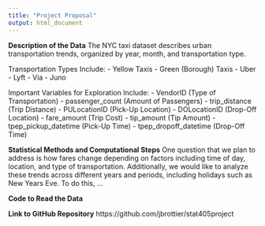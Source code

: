 ---
title: "Project Proposal"
output: html_document
---

**Description of the Data**
The NYC taxi dataset describes urban transportation trends, organized by year, month, and transportation type. 

Transportation Types Include:
- Yellow Taxis
- Green (Borough) Taxis
- Uber
- Lyft
- Via
- Juno

Important Variables for Exploration Include:
- VendorID (Type of Transportation)
- passenger_count (Amount of Passengers)
- trip_distance (Trip Distance)
- PULocationID (Pick-Up Location)
- DOLocationID (Drop-Off Location)
- fare_amount (Trip Cost)
- tip_amount (Tip Amount)
- tpep_pickup_datetime (Pick-Up Time)
- tpep_dropoff_datetime (Drop-Off Time) 

**Statistical Methods and Computational Steps**
One question that we plan to address is how fares change depending on factors including time of day, location, and type of transportation.
Additionally, we would like to analyze these trends across different years and periods, including holidays such as New Years Eve.
To do this, ...

**Code to Read the Data**

**Link to GitHub Repository**
https://github.com/jbrottier/stat405project      
      
